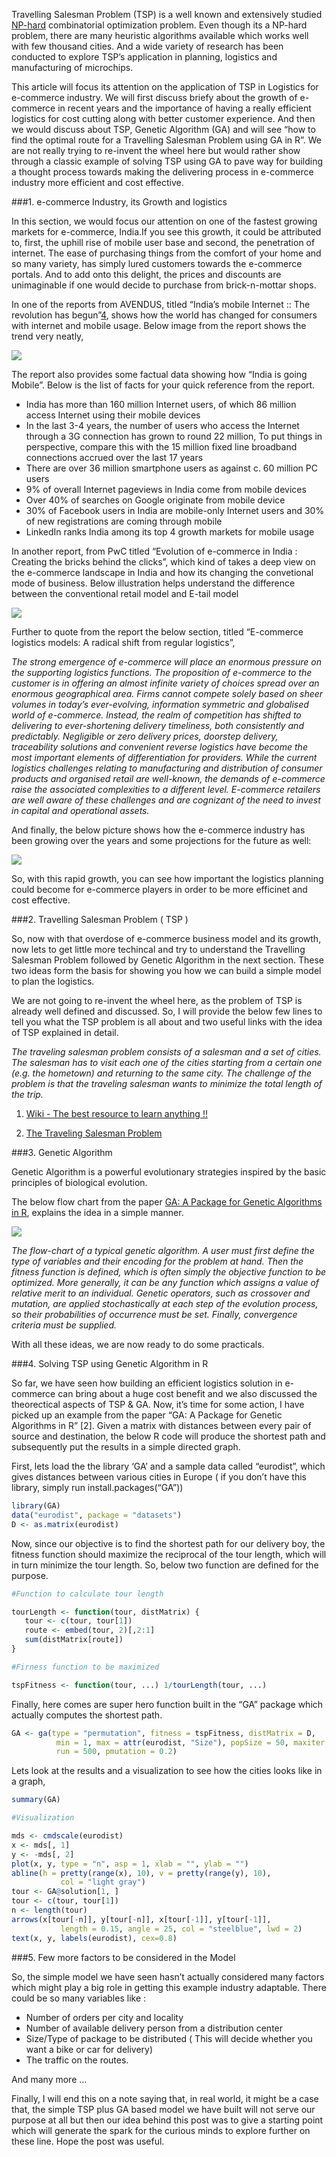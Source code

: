 Travelling Salesman Problem (TSP) is a well known and extensively studied [NP-hard](https://en.wikipedia.org/wiki/NP-hardness) combinatorial optimization problem. Even though its a NP-hard problem, there are many heuristic algorithms available which works well with few thousand cities. And a wide variety of research has been conducted to explore TSP's application in planning, logistics and manufacturing of microchips.

This article will focus its attention on the application of TSP in Logistics for e-commerce industry. We will first discuss briefy about the growth of e-commerce in recent years and the importance of having a really efficient logistics for cost cutting along with better customer experience. And then we would discuss about TSP, Genetic Algorithm (GA) and will see "how to find the optimal route for a Travelling Salesman Problem using GA in R". We are not really trying to re-invent the wheel here but would rather show through a classic example of solving TSP using GA to pave way for building a thought process towards making the delivering process in e-commerce industry more efficient and cost effective.

###1. e-commerce Industry, its Growth and logistics

In this section, we would focus our attention on one of the fastest growing markets for e-commerce, India.If you see this growth, it could be attributed to, first, the uphill rise of mobile user base and second, the penetration of internet. The ease of purchasing things from the comfort of your home and so many variety, has simply lured customers towards the e-commerce portals. And to add onto this delight, the prices and discounts are unimaginable if one would decide to purchase from brick-n-mottar shops.

In one of the reports from AVENDUS, titled "India's mobile Internet :: The revolution has begun"[4](http://www.avendus.com/media/1366/avendus_india_mobile_internet.pdf), shows how the world has changed for consumers with internet and mobile usage. Below image from the report shows the trend very neatly,

<img src="C:\\Users\\karthik.r\\Desktop\\TSP\\old_new_model.jpg"/>

The report also provides some factual data showing how "India is going Mobile". Below is the list of facts for your quick reference from the report.

* India has more than 160 million Internet users, of which 86 million access Internet using
their mobile devices
* In the last 3-4 years, the number of users who access the Internet through a 3G
connection has grown to round 22 million, To put things in perspective, compare this
with the 15 million fixed line broadband connections accrued over the last 17 years
* There are over 36 million smartphone users as against c. 60 million PC users
* 9% of overall Internet pageviews in India come from mobile devices
* Over 40% of searches on Google originate from mobile device
* 30% of Facebook users in India are mobile-only Internet users and 30% of new
registrations are coming through mobile
* LinkedIn ranks India among its top 4 growth markets for mobile usage

In another report, from PwC titled "Evolution of e-commerce in India : Creating the bricks behind the clicks", which kind of takes a deep view on the e-commerce landscape in India and how its changing the convetional mode of business. Below illustration helps understand the difference between the conventional retail model and E-tail model

<img src="C:\\Users\\karthik.r\\Desktop\\TSP\\retail_etail_model.jpg"/>

Further to quote from the report the below section, titled "E-commerce logistics models: A radical shift from regular logistics", 

*The strong emergence of e-commerce will place an enormous pressure on the supporting logistics functions. The proposition of e-commerce to the customer is in offering an almost
infinite variety of choices spread over an enormous geographical area. Firms cannot compete solely based on sheer volumes in today's ever-evolving, information symmetric and globalised world of e-commerce. Instead, the realm of competition has shifted to delivering to ever-shortening delivery timeliness, both consistently and predictably. Negligible
or zero delivery prices, doorstep delivery, traceability solutions and convenient reverse logistics have become the most important elements of differentiation for providers. While the current logistics challenges relating to manufacturing and distribution of consumer products and organised retail are well-known, the demands of e-commerce raise the associated complexities to a different level. E-commerce retailers are well aware of these challenges and are cognizant of the need to invest in capital and operational assets.*

And finally, the below picture shows how the e-commerce industry has been growing over the years and some projections for the future as well:

<img src="C:\\Users\\karthik.r\\Desktop\\TSP\\growth.jpg"/>

So, with this rapid growth, you can see how important the logistics planning could become for e-commerce players in order to be more efficinet and cost effective.

###2. Travelling Salesman Problem ( TSP )

So, now with that overdose of e-commerce business model and its growth, now lets to get little more techincal and try to understand the Travelling Salesman Problem followed by Genetic Algorithm in the next section. These two ideas form the basis for showing you how we can build a simple model to plan the logistics.

We are not going to re-invent the wheel here, as the problem of TSP is already well defined and discussed. So, I will provide the below few lines to tell you what the TSP problem is all about and two useful links with the idea of TSP explained in detail.

*The traveling salesman problem consists of a salesman and a set of cities. The salesman has to visit each one of the cities starting from a certain one (e.g. the hometown) and returning to the same city. The challenge of the problem is that the traveling salesman wants to minimize the total length of the trip.*

1. [Wiki - The best resource to learn anything !!](https://simple.wikipedia.org/wiki/Travelling_salesman_problem)

2. [The Traveling Salesman Problem](http://www.csd.uoc.gr/~hy583/papers/ch11.pdf)

###3. Genetic Algorithm

Genetic Algorithm is a powerful evolutionary strategies inspired by the basic principles of biological evolution.

The below flow chart from the paper [GA: A Package for Genetic Algorithms in R](www.jstatsoft.org/article/view/v053i04/v53i04.pdf), explains the idea in a simple manner. 

<img src="C:\\Users\\karthik.r\\Desktop\\flowchart.jpg"/>

*The flow-chart of a typical genetic algorithm. A user must first define the type of variables and their encoding for the problem at hand. Then the fitness function is defined, which is often simply the objective function to be optimized. More generally, it can be any function which assigns a value of relative merit to an individual. Genetic operators, such as crossover and mutation, are applied stochastically at each step of the evolution process, so their probabilities of occurrence must be set. Finally, convergence criteria must be supplied.*  

With all these ideas, we are now ready to do some practicals.

###4. Solving TSP using Genetic Algorithm in R

So far, we have seen how building an efficient logistics solution in e-commerce can bring about a huge cost benefit and we also discussed the theorectical aspects of TSP & GA. Now, it's time for some action, I have picked up an example from the paper "GA: A Package for Genetic Algorithms in R" [2]. Given a matrix with distances between every pair of source and destination, the below R code will produce the shortest path and subsequently put the results in a simple directed graph.


First, lets load the the library 'GA' and a sample data called "eurodist", which gives distances between various cities in Europe ( if you don't have this library, simply run install.packages("GA"))

```r
library(GA)
data("eurodist", package = "datasets")
D <- as.matrix(eurodist)
```


Now, since our objective is to find the shortest path for our delivery boy, the fitness function should maximize the reciprocal of the tour length, which will in turn minimize the tour length. So, below two function are defined for the purpose.

```r
#Function to calculate tour length 

tourLength <- function(tour, distMatrix) {
   tour <- c(tour, tour[1])
   route <- embed(tour, 2)[,2:1]
   sum(distMatrix[route])
}

#Firness function to be maximized

tspFitness <- function(tour, ...) 1/tourLength(tour, ...)

```

Finally, here comes are super hero function built in the "GA" package which actually computes the shortest path.

```r
GA <- ga(type = "permutation", fitness = tspFitness, distMatrix = D,
          min = 1, max = attr(eurodist, "Size"), popSize = 50, maxiter = 5000,
          run = 500, pmutation = 0.2)

```

Lets look at the results and a visualization to see how the cities looks like in a graph,

```r
summary(GA)

#Visualization 

mds <- cmdscale(eurodist)
x <- mds[, 1]
y <- -mds[, 2]
plot(x, y, type = "n", asp = 1, xlab = "", ylab = "")
abline(h = pretty(range(x), 10), v = pretty(range(y), 10),
           col = "light gray")
tour <- GA@solution[1, ]
tour <- c(tour, tour[1])
n <- length(tour)
arrows(x[tour[-n]], y[tour[-n]], x[tour[-1]], y[tour[-1]],
           length = 0.15, angle = 25, col = "steelblue", lwd = 2)
text(x, y, labels(eurodist), cex=0.8)

```

###5. Few more factors to be considered in the Model

So, the simple model we have seen hasn't actually considered many factors which might play a big role in getting this example industry adaptable. There could be so many variables like :

* Number of orders per city and locality
* Number of available delivery person from a distribution center
* Size/Type of package to be distributed ( This will decide whether you want a bike or car for delivery)
* The traffic on the routes.

And many more ...

Finally, I will end this on a note saying that, in real world, it might be a case that, the simple TSP plus GA based model we have built will not serve our purpose at all but then our idea behind this post was to give a starting point which will generate the spark for the curious minds to explore further on these line. Hope the post was useful.

